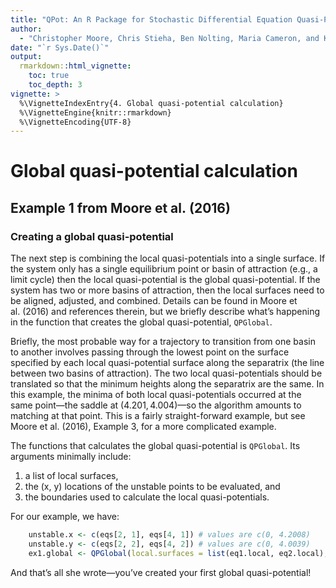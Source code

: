 ```yaml
---
title: "QPot: An R Package for Stochastic Differential Equation Quasi-Potential Analysis"
author:
  - "Christopher Moore, Chris Stieha, Ben Nolting, Maria Cameron, and Karen Abbott"
date: "`r Sys.Date()`"
output: 
  rmarkdown::html_vignette:
    toc: true
    toc_depth: 3
vignette: >
  %\VignetteIndexEntry{4. Global quasi-potential calculation}
  %\VignetteEngine{knitr::rmarkdown}
  %\VignetteEncoding{UTF-8}
---
```


Global quasi-potential calculation
========================================================
## Example 1 from Moore et al. (2016)
### Creating a global quasi-potential
The next step is combining the local quasi-potentials into a single surface.  If the system only has a single equilibrium point or basin of attraction (e.g., a limit cycle) then the local quasi-potential is the global quasi-potential.  If the system has two or more basins of attraction, then the local surfaces need to be aligned, adjusted, and combined.  Details can be found in Moore et al. (2016) and references therein, but we briefly describe what's happening in the function that creates the global quasi-potential, `QPGlobal`.

Briefly, the most probable way for a trajectory to transition from one basin to another involves passing through the lowest point on the surface specified by each local quasi-potential surface along the separatrix (the line between two basins of attraction). The two local quasi-potentials should be translated so that the minimum heights along the separatrix are the same.  In this example, the minima of both local quasi-potentials occurred at the same point---the saddle at $(4.201, 4.004)$---so the algorithm amounts to matching at that point.  This is a fairly straight-forward example, but see Moore et al. (2016), Example 3, for a more complicated example.

The functions that calculates the global quasi-potential is `QPGlobal`.  Its arguments minimally include:

1. a list of local surfaces,
2. the (x, y) locations of the unstable points to be evaluated, and
3. the boundaries used to calculate the local quasi-potentials.

For our example, we have:

```r
	unstable.x <- c(eqs[2, 1], eqs[4, 1]) # values are c(0, 4.2008)
	unstable.y <- c(eqs[2, 2], eqs[4, 2]) # values are c(0, 4.0039)
	ex1.global <- QPGlobal(local.surfaces = list(eq1.local, eq2.local), unstable.eq.x = unstable.x, unstable.eq.y = unstable.y, x.bound = bounds.x, y.bound = bounds.y)
```
And that's all she wrote---you've created your first global quasi-potential!